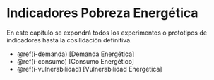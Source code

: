 # Indicadores Pobreza Energética {#ind-pe}


En este capítulo se expondrá todos los experimentos o prototipos de indicadores hasta la cosilidación definitiva.


- \@ref(i-demanda) [Demanda Energética]
- \@ref(i-consumo) [Consumo Energético]
- \@ref(i-vulnerabilidad) [Vulnerabilidad Energética] 

